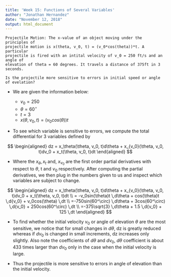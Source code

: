 ```yaml
---
title: 'Week 15: Functions of Several Variables'
author: "Jonathan Hernandez"
date: "November 12, 2018"
output: html_document
---
```


    Projectile Motion: The x-value of an object moving under the principles of
    projectile motion is x(theta, v_0, t) = (v_0*cos(theta))*t. A particular
    projectile is fired with an intital velocity of v_0 = 250 ft/s and an angle of
    elevation of theta = 60 degrees. It travels a distance of 375ft in 3 seconds.
    
    Is the projectile more sensitive to errors in initial speed or angle of evelation?
    
- We are given the information below:

    - $v_0 = 250$
    - $\theta = 60^{\circ}$
    - $t = 3$
    - $x(\theta, v_0, t) = (v_0cos(\theta))t$

- To see which variable is sensitive to errors, we compute the total differential for 3
variables defined by

$$
\begin{aligned}
dz = x_\theta(\theta, v_0, t)d\theta + x_{v_0}(\theta, v_0, t)dv_0 + x_t(\theta, v_0, t)dt
\end{aligned}
$$

- Where the $x_\theta, x_t$ and, $x_{v_0}$ are the first order partial derivatives with respect
to $\theta$, t and $v_0$ respectively. After computing the partial derivatives, we then plug
in the numbers given to us and inspect which variables are subject to change.

$$
\begin{aligned}
dz = x_\theta(\theta, v_0, t)d\theta + x_{v_0}(\theta, v_0, t)dv_0 + x_t(\theta, v_0, t)dt \\
= -v_0sin(\theta)t \,d\theta + cos(\theta)t \,d{v_0} + v_0cos(\theta) \,dt \\
=-750sin(60^\circ) \,d\theta + 3cos(60^\circ) \,d{v_0} + 250cos(60^\circ) \,dt \\
=-375\sqrt{3} \,d\theta + 1.5 \,d{v_0} + 125 \,dt
\end{aligned}
$$

- To find whether the initial velocity $v_0$ or angle of elevation $\theta$ are the most sensitive,
we notice that for small changes in $d\theta$, dz is greatly reduced whereas if $dv_0$ is changed
in small increments, dz increases only slightly. Also note the coefficients of $d\theta$ and $dv_0$,
$d\theta$ coefficient is about 433 times larger than $dv_0$ only in the case when the initial velocity is large.

- Thus the projectile is more sensitive to errors in angle of elevation than the initial velocity.
